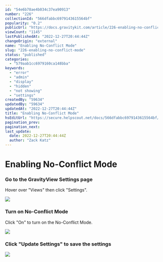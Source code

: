 ```yaml
---
id: "54e6b78ae4b034c37ea90913"
number: "226"
collectionId: "566dfabbc6979143615564bf"
popularity: "0.2"
publicUrl: "https://docs.gravitykit.com/article/226-enabling-no-conflict-mode"
viewCount: "1145"
lastPublishedAt: "2022-12-27T20:44:44Z"
changeOrigin: "external"
name: "Enabling No-Conflict Mode"
slug: "226-enabling-no-conflict-mode"
status: "published"
categories: 
  - "579aab1cc6979160ca148bba"
keywords: 
  - "error"
  - "admin"
  - "display"
  - "hidden"
  - "not showing"
  - "settings"
createdBy: "59634"
updatedBy: "59634"
updatedAt: "2022-12-27T20:44:44Z"
title: "Enabling No-Conflict Mode"
hsEditUrl: "https://secure.helpscout.net/docs/566dfabbc6979143615564bf/article/54e6b78ae4b034c37ea90913"
pagination_prev: 
pagination_next: 
last_update:
  date: 2022-12-27T20:44:44Z
  author: "Zack Katz"
---
```


# Enabling No-Conflict Mode



### Go to the GravityView Settings page

Hover over "Views" then click "Settings".

![](https://www.gravitykit.com/wp-content/uploads/2018/01/go-to-the-gravityview-settings-page.png?1432153465)

### Turn on No-Conflict Mode

Click "On" to turn on the No-Conflict Mode.

![](https://www.gravitykit.com/wp-content/uploads/2018/01/turn-on-no-conflict-mode.png?1432153466)

### Click "Update Settings" to save the settings

![](https://www.gravitykit.com/wp-content/uploads/2018/01/click-update-settings-to-save-the-settings.png?1432153467)


